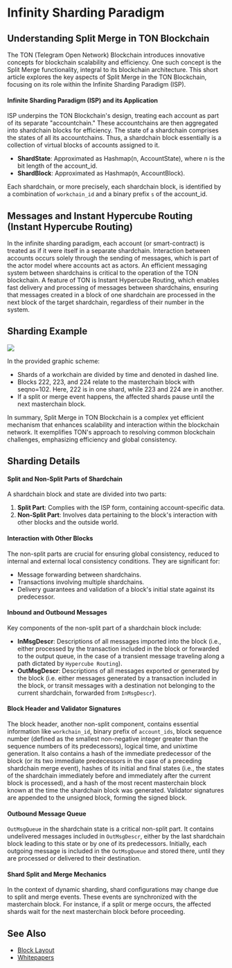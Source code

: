 # Infinity Sharding Paradigm


## Understanding Split Merge in TON Blockchain

The TON (Telegram Open Network) Blockchain introduces innovative concepts for blockchain scalability and efficiency. One such concept is the Split Merge functionality, integral to its blockchain architecture. This short article explores the key aspects of Split Merge in the TON Blockchain, focusing on its role within the Infinite Sharding Paradigm (ISP).

#### Infinite Sharding Paradigm (ISP) and its Application

ISP underpins the TON Blockchain's design, treating each account as part of its separate "accountchain." These accountchains are then aggregated into shardchain blocks for efficiency. The state of a shardchain comprises the states of all its accountchains. Thus, a shardchain block essentially is a collection of virtual blocks of accounts assigned to it.

- **ShardState**: Approximated as Hashmap(n, AccountState), where n is the bit length of the account_id.
- **ShardBlock**: Approximated as Hashmap(n, AccountBlock).

Each shardchain, or more precisely, each shardchain block, is identified by a combination of `workchain_id` and a binary prefix `s` of the account_id.

## Messages and Instant Hypercube Routing (Instant Hypercube Routing)

In the infinite sharding paradigm, each account (or smart-contract) is treated as if it were itself in a separate shardchain.
Interaction between accounts occurs solely through the sending of messages, which is part of the actor model where accounts act as actors. An efficient messaging system between shardchains is critical to the operation of the TON blockchain. 
A feature of TON is Instant Hypercube Routing, which enables fast delivery and processing of messages between shardchains, ensuring that messages created in a block of one shardchain are processed in the next block of the target shardchain, regardless of their number in the system.

## Sharding Example

![](/img/docs/blockchain-fundamentals/shardchains.jpg)

In the provided graphic scheme:

- Shards of a workchain are divided by time and denoted in dashed line.
- Blocks 222, 223, and 224 relate to the masterchain block with seqno=102. Here, 222 is in one shard, while 223 and 224 are in another.
- If a split or merge event happens, the affected shards pause until the next masterchain block.

In summary, Split Merge in TON Blockchain is a complex yet efficient mechanism that enhances scalability and interaction within the blockchain network. It exemplifies TON's approach to resolving common blockchain challenges, emphasizing efficiency and global consistency.


## Sharding Details

#### Split and Non-Split Parts of Shardchain

A shardchain block and state are divided into two parts:

1. **Split Part**: Complies with the ISP form, containing account-specific data.
2. **Non-Split Part**: Involves data pertaining to the block's interaction with other blocks and the outside world.

#### Interaction with Other Blocks

The non-split parts are crucial for ensuring global consistency, reduced to internal and external local consistency conditions. They are significant for:

- Message forwarding between shardchains.
- Transactions involving multiple shardchains.
- Delivery guarantees and validation of a block's initial state against its predecessor.

#### Inbound and Outbound Messages

Key components of the non-split part of a shardchain block include:

- **InMsgDescr**: Descriptions of all messages imported into the block (i.e., either processed by the transaction included in the block or forwarded to the output queue, in the case of a transient message traveling along a path dictated by `Hypercube Routing`).
- **OutMsgDescr**: Descriptions of all messages exported or generated by the block (i.e. either messages generated by a transaction included in the block, or transit messages with a destination not belonging to the current shardchain, forwarded from `InMsgDescr`).

#### Block Header and Validator Signatures

The block header, another non-split component, contains essential information like `workchain_id`, binary prefix of `account_ids`, block sequence number (defined as the smallest non-negative integer greater than the sequence numbers of its predecessors), logical time, and unixtime generation. It also contains a hash of the immediate predecessor of the block (or its two immediate predecessors in the case of a preceding
shardchain merge event), hashes of its initial and final states (i.e., the states of the shardchain immediately before and immediately after the current block is processed), and a hash of the most recent masterchain block known at the time the shardchain block was generated. Validator signatures are appended to the unsigned block, forming the signed block.

#### Outbound Message Queue

`OutMsgQueue` in the shardchain state is a critical non-split part. It contains undelivered messages included in `OutMsgDescr`, either by the last shardchain block leading to this state or by one of its predecessors. 
Initially, each outgoing message is included in the `OutMsgQueue` and stored there, until they are processed or delivered to their destination.

#### Shard Split and Merge Mechanics

In the context of dynamic sharding, shard configurations may change due to split and merge events. These events are synchronized with the masterchain block. For instance, if a split or merge occurs, the affected shards wait for the next masterchain block before proceeding.


## See Also

* [Block Layout](/develop/data-formats/block-layout)
* [Whitepapers](/learn/docs)